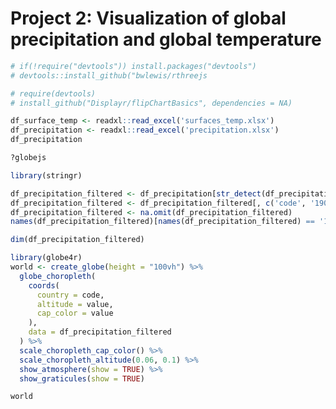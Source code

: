 # Project 2: Visualization of global precipitation and global temperature

```r
# if(!require("devtools")) install.packages("devtools")
# devtools::install_github("bwlewis/rthreejs

# require(devtools)
# install_github("Displayr/flipChartBasics", dependencies = NA)
```

```r
df_surface_temp <- readxl::read_excel('surfaces_temp.xlsx')
df_precipitation <- readxl::read_excel('precipitation.xlsx')
df_precipitation
```

```r
?globejs
```

```r
library(stringr)

df_precipitation_filtered <- df_precipitation[str_detect(df_precipitation$code, '^[A-Za-z]+$'), ]
df_precipitation_filtered <- df_precipitation_filtered[, c('code', '1901-07')]
df_precipitation_filtered <- na.omit(df_precipitation_filtered)
names(df_precipitation_filtered)[names(df_precipitation_filtered) == '1901-07'] <- 'value'
```

```r
dim(df_precipitation_filtered)
```

```r
library(globe4r)
world <- create_globe(height = "100vh") %>%
  globe_choropleth(
    coords(
      country = code,
      altitude = value,
      cap_color = value
    ), 
    data = df_precipitation_filtered
  ) %>% 
  scale_choropleth_cap_color() %>%  
  scale_choropleth_altitude(0.06, 0.1) %>%
  show_atmosphere(show = TRUE) %>%
  show_graticules(show = TRUE)

world
```